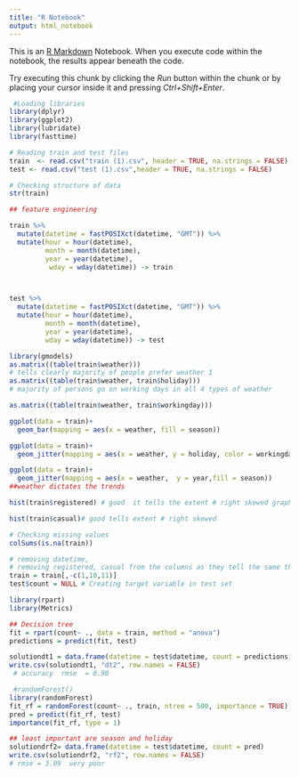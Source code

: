 ---
title: "R Notebook"
output: html_notebook
---

This is an [R Markdown](http://rmarkdown.rstudio.com) Notebook. When you execute code within the notebook, the results appear beneath the code. 

Try executing this chunk by clicking the *Run* button within the chunk or by placing your cursor inside it and pressing *Ctrl+Shift+Enter*. 

```{r}
 #Loading libraries
library(dplyr)
library(ggplot2)
library(lubridate)
library(fasttime)
```

```{r}
# Reading train and test files
train  <- read.csv("train (1).csv", header = TRUE, na.strings = FALSE) 
test <- read.csv("test (1).csv",header = TRUE, na.strings = FALSE)
```

```{r}
# Checking structure of data
str(train)
```

```{r}
## feature engineering

train %>% 
  mutate(datetime = fastPOSIXct(datetime, "GMT")) %>% 
  mutate(hour = hour(datetime),
         month = month(datetime),
         year = year(datetime),
          wday = wday(datetime)) -> train



test %>% 
  mutate(datetime = fastPOSIXct(datetime, "GMT")) %>% 
  mutate(hour = hour(datetime),
         month = month(datetime),
         year = year(datetime),
         wday = wday(datetime)) -> test

```

```{r}
library(gmodels)
as.matrix((table(train$weather)))
# tells clearly majority of people prefer weather 1
as.matrix((table(train$weather, train$holiday)))
# majority of persons go on working days in all 4 types of weather

```

```{r}
as.matrix((table(train$weather, train$workingday)))

```

```{r}
ggplot(data = train)+
  geom_bar(mapping = aes(x = weather, fill = season))
```

```{r}
ggplot(data = train)+
  geom_jitter(mapping = aes(x = weather, y = holiday, color = workingday))

```

```{r}
ggplot(data = train)+
  geom_jitter(mapping = aes(x = weather,  y = year,fill = season))
##weather dictates the trends
```

```{r}
hist(train$registered) # good  it tells the extent # right skewed graph

```
```{r}
hist(train$casual)# good tells extent # right skewed
```

```{r}
# Checking missing values
colSums(is.na(train))
```

```{r}
# removing datetime,
# removing registered, casual from the columns as they tell the same thing as we have count already
train = train[,-c(1,10,11)]
test$count = NULL # Creating target variable in test set
```

```{r}
library(rpart)
library(Metrics)

## Decision tree
fit = rpart(count~ ., data = train, method = "anova")
predictions = predict(fit, test)
```

```{r}
solutiondt1 = data.frame(datetime = test$datetime, count = predictions)
write.csv(solutiondt1, "dt2", row.names = FALSE)
 # accuracy  rmse  = 0.90 
```

```{r}
 #randomForest()
library(randomForest)
fit_rf = randomForest(count~ ., train, ntree = 500, importance = TRUE)
pred = predict(fit_rf, test)
importance(fit_rf, type = 1)
```
```{r}
## least important are season and holiday
solutiondrf2= data.frame(datetime = test$datetime, count = pred)
write.csv(solutiondrf2, "rf2", row.names = FALSE)
# rmse = 3.09  very poor
```


